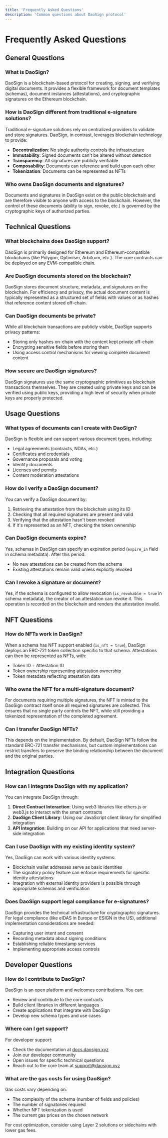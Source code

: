 ```yaml
---
title: 'Frequently Asked Questions'
description: 'Common questions about DaoSign protocol'
---
```


# Frequently Asked Questions

## General Questions

### What is DaoSign?

DaoSign is a blockchain-based protocol for creating, signing, and verifying digital documents. It provides a flexible framework for document templates (schemas), document instances (attestations), and cryptographic signatures on the Ethereum blockchain.

### How is DaoSign different from traditional e-signature solutions?

Traditional e-signature solutions rely on centralized providers to validate and store signatures. DaoSign, in contrast, leverages blockchain technology to provide:

- **Decentralization**: No single authority controls the infrastructure
- **Immutability**: Signed documents can't be altered without detection
- **Transparency**: All signatures are publicly verifiable
- **Composability**: Documents can reference and build upon each other
- **Tokenization**: Documents can be represented as NFTs

### Who owns DaoSign documents and signatures?

Documents and signatures in DaoSign exist on the public blockchain and are therefore visible to anyone with access to the blockchain. However, the control of these documents (ability to sign, revoke, etc.) is governed by the cryptographic keys of authorized parties.

## Technical Questions

### What blockchains does DaoSign support?

DaoSign is primarily designed for Ethereum and Ethereum-compatible blockchains (like Polygon, Optimism, Arbitrum, etc.). The core contracts can be deployed on any EVM-compatible chain.

### Are DaoSign documents stored on the blockchain?

DaoSign stores document structure, metadata, and signatures on the blockchain. For efficiency and privacy, the actual document content is typically represented as a structured set of fields with values or as hashes that reference content stored off-chain.

### Can DaoSign documents be private?

While all blockchain transactions are publicly visible, DaoSign supports privacy patterns:
- Storing only hashes on-chain with the content kept private off-chain
- Encrypting sensitive fields before storing them
- Using access control mechanisms for viewing complete document content

### How secure are DaoSign signatures?

DaoSign signatures use the same cryptographic primitives as blockchain transactions themselves. They are created using private keys and can be verified using public keys, providing a high level of security when private keys are properly protected.

## Usage Questions

### What types of documents can I create with DaoSign?

DaoSign is flexible and can support various document types, including:
- Legal agreements (contracts, NDAs, etc.)
- Certificates and credentials
- Governance proposals and voting
- Identity documents
- Licenses and permits
- Content moderation attestations

### How do I verify a DaoSign document?

You can verify a DaoSign document by:
1. Retrieving the attestation from the blockchain using its ID
2. Checking that all required signatures are present and valid
3. Verifying that the attestation hasn't been revoked
4. If it's represented as an NFT, checking the token ownership

### Can DaoSign documents expire?

Yes, schemas in DaoSign can specify an expiration period (`expire_in` field in schema metadata). After this period:
- No new attestations can be created from the schema
- Existing attestations remain valid unless explicitly revoked

### Can I revoke a signature or document?

Yes, if the schema is configured to allow revocation (`is_revokable = true` in schema metadata), the creator of an attestation can revoke it. This operation is recorded on the blockchain and renders the attestation invalid.

## NFT Questions

### How do NFTs work in DaoSign?

When a schema has NFT support enabled (`is_nft = true`), DaoSign deploys an ERC-721 token collection specific to that schema. Attestations can then be represented as NFTs, with:
- Token ID = Attestation ID
- Token ownership representing attestation ownership
- Token metadata reflecting attestation data

### Who owns the NFT for a multi-signature document?

For documents requiring multiple signatures, the NFT is minted to the DaoSign contract itself once all required signatures are collected. This ensures that no single party controls the NFT, while still providing a tokenized representation of the completed agreement.

### Can I transfer DaoSign NFTs?

This depends on the implementation. By default, DaoSign NFTs follow the standard ERC-721 transfer mechanisms, but custom implementations can restrict transfers to preserve the binding relationship between the document and the original parties.

## Integration Questions

### How can I integrate DaoSign with my application?

You can integrate DaoSign through:
1. **Direct Contract Interaction**: Using web3 libraries like ethers.js or web3.js to interact with the smart contracts
2. **DaoSign Client Library**: Using our JavaScript client library for simplified integration
3. **API Integration**: Building on our API for applications that need server-side integration

### Can I use DaoSign with my existing identity system?

Yes, DaoSign can work with various identity systems:
- Blockchain wallet addresses serve as basic identities
- The signatory policy feature can enforce requirements for specific identity attestations
- Integration with external identity providers is possible through appropriate schemas and verification

### Does DaoSign support legal compliance for e-signatures?

DaoSign provides the technical infrastructure for cryptographic signatures. For legal compliance (like eIDAS in Europe or ESIGN in the US), additional implementation considerations are needed:
- Capturing user intent and consent
- Recording metadata about signing conditions
- Establishing reliable timestamp services
- Implementing appropriate access controls

## Developer Questions

### How do I contribute to DaoSign?

DaoSign is an open platform and welcomes contributions. You can:
- Review and contribute to the core contracts
- Build client libraries in different languages
- Create applications that integrate with DaoSign
- Develop new schema types and use cases

### Where can I get support?

For developer support:
- Check the documentation at [docs.daosign.xyz](https://docs.daosign.xyz)
- Join our developer community
- Open issues for specific technical questions
- Reach out to the core team at support@daosign.xyz

### What are the gas costs for using DaoSign?

Gas costs vary depending on:
- The complexity of the schema (number of fields and policies)
- The number of signatories required
- Whether NFT tokenization is used
- The current gas prices on the chosen network

For cost optimization, consider using Layer 2 solutions or sidechains with lower gas fees.
